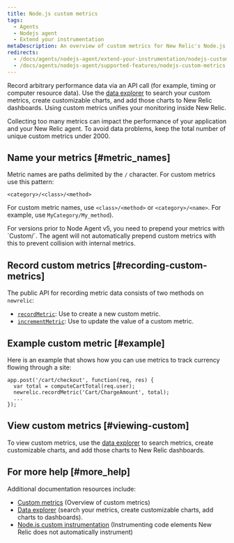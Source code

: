 ```yaml
---
title: Node.js custom metrics
tags:
  - Agents
  - Nodejs agent
  - Extend your instrumentation
metaDescription: An overview of custom metrics for New Relic's Node.js agent and how to implement them for your application.
redirects:
  - /docs/agents/nodejs-agent/extend-your-instrumentation/nodejs-custom-metrics
  - /docs/agents/nodejs-agent/supported-features/nodejs-custom-metrics
---
```


Record arbitrary performance data via an API call (for example, timing or computer resource data). Use the [data explorer](/docs/query-your-data/explore-query-data/data-explorer/introduction-data-explorer) to search your custom metrics, create customizable charts, and add those charts to New Relic dashboards. Using custom metrics unifies your monitoring inside New Relic.

<Callout variant="caution">
  Collecting too many metrics can impact the performance of your application and your New Relic agent. To avoid data problems, keep the total number of unique custom metrics under 2000.
</Callout>

## Name your metrics [#metric_names]

Metric names are paths delimited by the `/` character. For custom metrics use this pattern:

```
<category>/<class>/<method>
```

For custom metric names, use `<class>/<method>` or `<category>/<name>`. For example, use `MyCategory/My_method`).

<Callout variant="important">
  For versions prior to Node Agent v5, you need to prepend your metrics with `Custom/`. The agent will not automatically prepend custom metrics with this to prevent collision with internal metrics.
</Callout>

## Record custom metrics [#recording-custom-metrics]

The public API for recording metric data consists of two methods on `newrelic`:

* [`recordMetric`](/docs/agents/nodejs-agent/supported-features/nodejs-agent-api#record_metric): Use to create a new custom metric.
* [`incrementMetric`](/docs/agents/nodejs-agent/supported-features/nodejs-agent-api#increment_metric): Use to update the value of a custom metric.

## Example custom metric [#example]

Here is an example that shows how you can use metrics to track currency flowing through a site:

```
app.post('/cart/checkout', function(req, res) {
  var total = computeCartTotal(req.user);
  newrelic.recordMetric('Cart/ChargeAmount', total);
  ...
});
```

## View custom metrics [#viewing-custom]

To view custom metrics, use the [data explorer](/docs/query-your-data/explore-query-data/data-explorer/introduction-data-explorer) to search metrics, create customizable charts, and add those charts to New Relic dashboards.

## For more help [#more_help]

Additional documentation resources include:

* [Custom metrics](/docs/features/custom-metrics) (Overview of custom metrics)
* [Data explorer](/docs/query-your-data/explore-query-data/data-explorer/introduction-data-explorer) (search your metrics, create customizable charts, add charts to dashboards).
* [Node.js custom instrumentation](/docs/agents/nodejs-agent/supported-features/nodejs-custom-instrumentation) (Instrumenting code elements New Relic does not automatically instrument)
